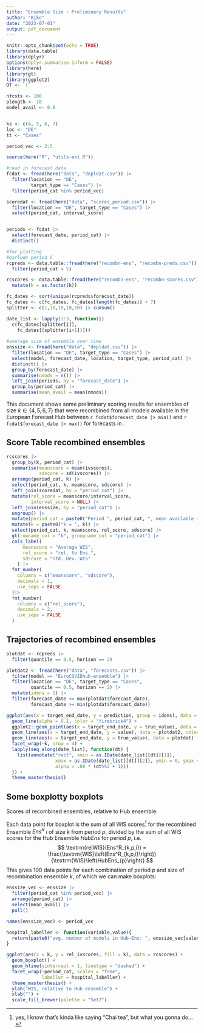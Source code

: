 ```yaml
---
title: "Ensemble Size - Preliminary Results"
author: "Rike"
date: "2023-07-01"
output: pdf_document
---
```


```r
knitr::opts_chunk$set(echo = TRUE)
library(data.table)
library(dplyr)
options(dplyr.summarise.inform = FALSE)
library(here)
library(gt)
library(ggplot2)
DT <- `[`

nfcsts <- 100
plength <- 10
model_avail <- 0.8


ks <- c(4, 5, 6, 7)
loc <- "DE"
tt <- "Cases"

period_vec <- 2:5

source(here("R", "utils-ext.R"))

#read in forecast data
fcdat <- fread(here("data", "depldat.csv")) |>
  filter(location == "DE",
         target_type == "Cases") |>
  filter(period_cat %in% period_vec)

scoredat <- fread(here("data", "scores_period.csv")) |>
  filter(location == "DE", target_type == "Cases") |>
  select(period_cat, interval_score)


periods <- fcdat |>
  select(forecast_date, period_cat) |>
  distinct()

#for plotting
#exclude period 5
rcpreds <- data.table::fread(here("recombn-ens", "recombn-preds.csv")) |>
  filter(period_cat < 5)

rcscores <- data.table::fread(here("recombn-ens", "recombn-scores.csv"))|>
  mutate(k = as.factor(k))

fc_dates <- sort(unique(rcpreds$forecast_date))
fc_dates <- c(fc_dates, fc_dates[length(fc_dates)] + 7)
splitter <- c(1,10,10,10,10) |> cumsum()

date_list <- lapply(1:3, function(i) 
  c(fc_dates[splitter[i]], 
    fc_dates[(splitter[i+1])]))
  
#average size of ensemble over time
enssize <- fread(here("data", "depldat.csv")) |>
  filter(location == "DE", target_type == "Cases") |>
  select(model, forecast_date, location, target_type, period_cat) |>
  distinct() |>
  group_by(forecast_date) |>
  summarise(nmods = n()) |>
  left_join(periods, by = "forecast_date") |>
  group_by(period_cat) |>
  summarise(mean_avail = mean(nmods))
```

This document shows some preliminary scoring results for ensembles of size $k\in\{4,5,6,7\}$ that were recombined from all models available in the European Forecast Hub between `r fcdat$forecast_date |> min()` and `r fcdat$forecast_date |> max()` for \textbf{Cases} forecasts in \textbf{Germany}. 

## Score Table recombined ensembles

```r
rcscores |> 
  group_by(k, period_cat) |>
  summarise(meanscore = mean(ivscores),
            sdscore = sd(ivscores)) |>
  arrange(period_cat, k) |>
  select(period_cat, k, meanscore, sdscore) |>
  left_join(scoredat, by = "period_cat") |>
  mutate(rel_score = meanscore/interval_score,
         interval_score = NULL) |>
  left_join(enssize, by = "period_cat") |>
  ungroup() |>
  mutate(period_cat = paste0("Period ", period_cat, ", mean available models = ", mean_avail)) |>
  mutate(k = paste0("k = ", k)) |>
  select(period_cat, k, meanscore, rel_score, sdscore) |>
  gt(rowname_col = "k", groupname_col = "period_cat") |>
  cols_label(
      meanscore = "Average WIS",
      rel_score = "rel. to Ens.",
      sdscore = "Std. Dev. WIS"
    ) |>
  fmt_number(
    columns = c("meanscore", "sdscore"),
    decimals = 1,
    use_seps = FALSE
  )|>
  fmt_number(
    columns = c("rel_score"),
    decimals = 2,
    use_seps = FALSE
  )
```
## Trajectories of recombined ensembles


```r
plotdat <- rcpreds |>
  filter(quantile == 0.5, horizon == 2)

plotdat2 <- fread(here("data", "forecasts.csv")) |>
  filter(model == "EuroCOVIDhub-ensemble") |>
  filter(location == "DE", target_type == "Cases", 
         quantile == 0.5, horizon == 2) |>
  mutate(idens = 1) |>
  filter(forecast_date <= max(plotdat$forecast_date),
         forecast_date >= min(plotdat$forecast_date))

ggplot(aes(x = target_end_date, y = prediction, group = idens), data = plotdat) +
  geom_line(alpha = 0.1, color = "firebrick4") +
  ggplot2::geom_point(aes(x = target_end_date, y = true_value), data = plotdat, shape = 18) +
  geom_line(aes(x = target_end_date, y = value), data = plotdat2, color = "steelblue4", lwd = 1.005) +
  geom_line(aes(x = target_end_date, y = true_value), data = plotdat) +
  facet_wrap(~k, nrow = 4) +
  lapply(seq_along(date_list), function(dt) {
    list(annotate("rect", xmin = as.IDate(date_list[[dt]][1]), 
                  xmax = as.IDate(date_list[[dt]][2]), ymin = 0, ymax = Inf, 
                  alpha = .08 * (dt%%2 + 1)))
  }) +
  theme_masterthesis()
```


## Some boxplotty boxplots

Scores of recombined ensembles, relative to Hub ensemble. 

Each data point for boxplot is the sum of all $\textrm{WIS}$ scores^[yes, I know that's kinda like saying "Chai tea", but what you gonna do...] for the recombined Ensemble $Ens^R$ $i$ of size $k$ from period $p$, divided by the sum of all $\textrm{WIS}$ scores for the Hub Ensemble $HubEns$ for period $p$, i.e.
$$
\textrm{relWIS}(Ens^R_{k,p,i}) = \frac{\textrm{WIS}\left(Ens^R_{k,p,i}\right)}{\textrm{WIS}\left(HubEns_{p}\right)}
$$
This gives $100$ data points for each combination of period $p$ and size of recombination ensemble $k$, of which we can make boxplots: 

```r
enssize_vec <- enssize |>
  filter(period_cat %in% period_vec) |>
  arrange(period_cat) |>
  select(mean_avail) |>
  pull()

names(enssize_vec) <- period_vec

hospital_labeller <- function(variable,value){
  return(paste0("avg. number of models in Hub-Ens: ", enssize_vec[value-1]))
}

ggplot(aes(x = k, y = rel_ivscores, fill = k), data = rcscores) +
  geom_boxplot() +
  geom_hline(yintercept = 1, linetype = "dashed") +
  facet_wrap(~period_cat, scales = "free",
             labeller = hospital_labeller) +
  theme_masterthesis() +
  ylab("WIS, relative to Hub ensemble") +
  xlab("") +
  scale_fill_brewer(palette = "Set2")
```

